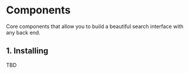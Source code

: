 
<SEO title="Components" description="TBD" />

# Components

Core components that allow you to build a beautiful search interface with any back end.

## 1. Installing

TBD
